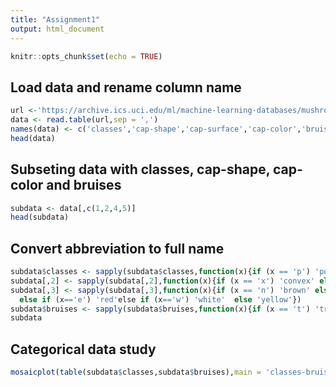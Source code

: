 ---
title: "Assignment1"
output: html_document
---

```{r setup, include=FALSE}
knitr::opts_chunk$set(echo = TRUE)
```


## Load data and rename column name 
```{r load}
url <-'https://archive.ics.uci.edu/ml/machine-learning-databases/mushroom/agaricus-lepiota.data'
data <- read.table(url,sep = ',')
names(data) <- c('classes','cap-shape','cap-surface','cap-color','bruises','odor','gill-attachment','gill-spacing','gill-size','gill-color','stalk-shape','stalk-root','stalk-surface-above-ring','stalk-surface-below-ring','stalk-color-above-ring','stalk-color-below-ring','veil-type','veil-color','ring-number','ring-type','spore-print-color','population','habitat')
head(data)
```

## Subseting data with classes, cap-shape, cap-color and bruises
```{r subset}
subdata <- data[,c(1,2,4,5)]
head(subdata)
```

## Convert abbreviation to full name
```{r convert}
subdata$classes <- sapply(subdata$classes,function(x){if (x == 'p') 'poisonous' else 'edible'})
subdata[,2] <- sapply(subdata[,2],function(x){if (x == 'x') 'convex' else if (x == 'b') 'bell' else if (x=='c') 'conical' else if (x == 'f') 'flat' else if (x=='k') 'knobbed' else 'sunken'})
subdata[,3] <- sapply(subdata[,3],function(x){if (x == 'n') 'brown' else if (x == 'b') 'buff' else if (x=='c') 'cinnamon' else if (x == 'g') 'gray' else if (x=='r') 'green' else if (x=='p') 'pink' else if (x=='u') 'purple'
  else if (x=='e') 'red'else if (x=='w') 'white'  else 'yellow'})
subdata$bruises <- sapply(subdata$bruises,function(x){if (x == 't') 'true' else 'false'})
subdata
```
## Categorical data study
```{r plot}
mosaicplot(table(subdata$classes,subdata$bruises),main = 'classes-bruises')
```
